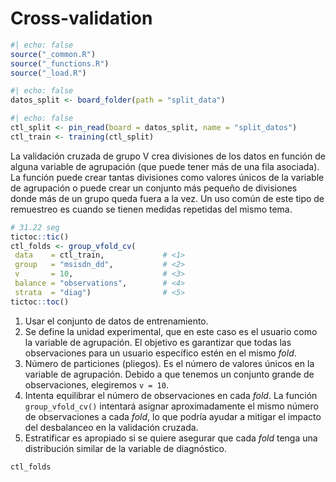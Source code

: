 
# Cross-validation {#sec-cross-validation}

```{r}
#| echo: false
source("_common.R")
source("_functions.R")
source("_load.R")
```

```{r}
#| echo: false
datos_split <- board_folder(path = "split_data")
```


```{r}
#| echo: false
ctl_split <- pin_read(board = datos_split, name = "split_datos")
ctl_train <- training(ctl_split)
```

La validación cruzada de grupo V crea divisiones de los datos en función de
alguna variable de agrupación (que puede tener más de una fila asociada). La
función puede crear tantas divisiones como valores únicos de la variable de
agrupación o puede crear un conjunto más pequeño de divisiones donde más de un
grupo queda fuera a la vez. Un uso común de este tipo de remuestreo es cuando
se tienen medidas repetidas del mismo tema.

```{r}
# 31.22 seg
tictoc::tic()
ctl_folds <- group_vfold_cv(
 data    = ctl_train,             # <1>
 group   = "msisdn_dd",           # <2>
 v       = 10,                    # <3>
 balance = "observations",        # <4>
 strata  = "diag")                # <5>
tictoc::toc()
```

1. Usar el conjunto de datos de entrenamiento.
2. Se define la unidad experimental, que en este caso es el usuario como la
variable de agrupación. El objetivo es garantizar que todas las observaciones
para un usuario específico estén en el mismo *fold*.
3. Número de particiones (pliegos). Es el número de valores únicos en la
variable de agrupación. Debido a que tenemos un conjunto grande de
observaciones, elegiremos `v = 10`.
4. Intenta equilibrar el número de observaciones en cada *fold*.  La función
`group_vfold_cv()` intentará asignar aproximadamente el mismo número de
observaciones a cada *fold*, lo que podría ayudar a mitigar el impacto del
desbalanceo en la validación cruzada.
5. Estratificar es apropiado si se quiere asegurar que cada *fold* tenga una
distribución similar de la variable de diagnóstico. 


```{r}
ctl_folds
```































